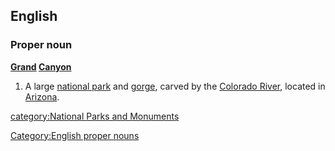 ==English==
{{wikipedia}}
===Proper noun===
'''[[grand|Grand]] [[canyon|Canyon]]'''

# A large [[national park]] and [[gorge]], carved by the [[Colorado River]], located in [[Arizona]].

[[Category:English proper nouns]]
[[category:National Parks and Monuments]]